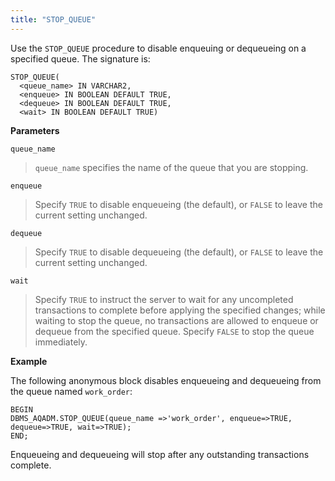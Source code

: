 ```yaml
---
title: "STOP_QUEUE"
---
```


Use the `STOP_QUEUE` procedure to disable enqueuing or dequeueing on a specified queue. The signature is:

``` text
STOP_QUEUE(
  <queue_name> IN VARCHAR2,
  <enqueue> IN BOOLEAN DEFAULT TRUE,
  <dequeue> IN BOOLEAN DEFAULT TRUE,
  <wait> IN BOOLEAN DEFAULT TRUE)
```

**Parameters**

`queue_name`

> `queue_name` specifies the name of the queue that you are stopping.

`enqueue`

> Specify `TRUE` to disable enqueueing (the default), or `FALSE` to leave the current setting unchanged.

`dequeue`

> Specify `TRUE` to disable dequeueing (the default), or `FALSE` to leave the current setting unchanged.

`wait`

> Specify `TRUE` to instruct the server to wait for any uncompleted transactions to complete before applying the specified changes; while waiting to stop the queue, no transactions are allowed to enqueue or dequeue from the specified queue. Specify `FALSE` to stop the queue immediately.

**Example**

The following anonymous block disables enqueueing and dequeueing from the queue named `work_order`:

``` text
BEGIN
DBMS_AQADM.STOP_QUEUE(queue_name =>'work_order', enqueue=>TRUE,
dequeue=>TRUE, wait=>TRUE);
END;
```

Enqueueing and dequeueing will stop after any outstanding transactions complete.
